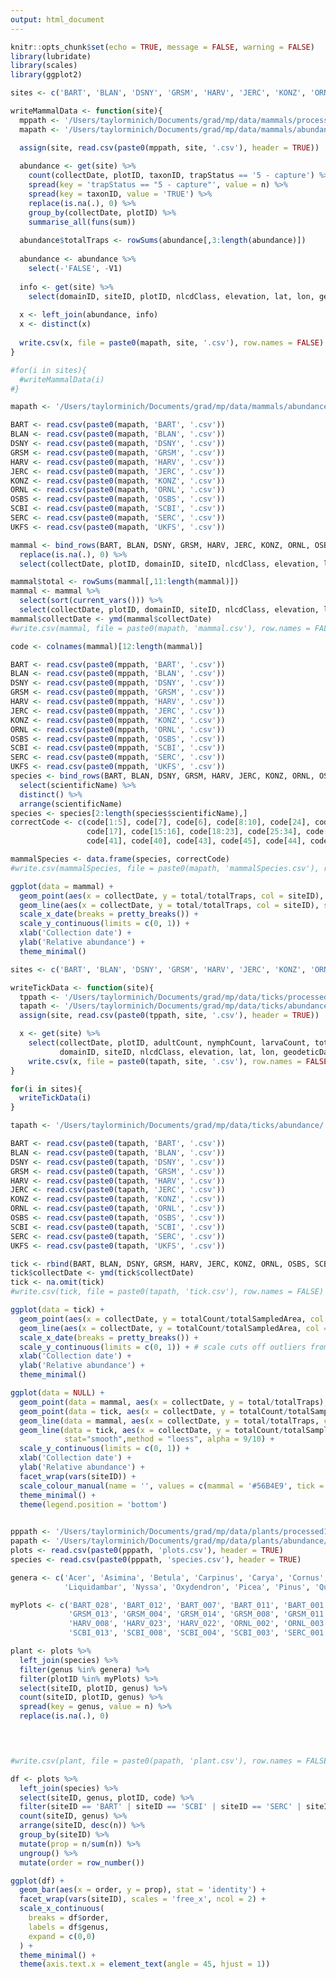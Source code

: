 ```yaml
---
output: html_document
---
```


```r
knitr::opts_chunk$set(echo = TRUE, message = FALSE, warning = FALSE)
library(lubridate)
library(scales)
library(ggplot2)
```

```r
sites <- c('BART', 'BLAN', 'DSNY', 'GRSM', 'HARV', 'JERC', 'KONZ', 'ORNL', 'OSBS', 'SCBI', 'SERC', 'UKFS')

writeMammalData <- function(site){
  mppath <- '/Users/taylorminich/Documents/grad/mp/data/mammals/processed/'
  mapath <- '/Users/taylorminich/Documents/grad/mp/data/mammals/abundance/'

  assign(site, read.csv(paste0(mppath, site, '.csv'), header = TRUE))
  
  abundance <- get(site) %>% 
    count(collectDate, plotID, taxonID, trapStatus == '5 - capture') %>%
    spread(key = 'trapStatus == "5 - capture"', value = n) %>%
    spread(key = taxonID, value = 'TRUE') %>%
    replace(is.na(.), 0) %>%
    group_by(collectDate, plotID) %>%
    summarise_all(funs(sum))
  
  abundance$totalTraps <- rowSums(abundance[,3:length(abundance)])
  
  abundance <- abundance %>%
    select(-'FALSE', -V1)
  
  info <- get(site) %>%
    select(domainID, siteID, plotID, nlcdClass, elevation, lat, lon, geodeticDatum)
  
  x <- left_join(abundance, info)
  x <- distinct(x)
  
  write.csv(x, file = paste0(mapath, site, '.csv'), row.names = FALSE)
}

#for(i in sites){
  #writeMammalData(i)
#}
```

```r
mapath <- '/Users/taylorminich/Documents/grad/mp/data/mammals/abundance/'

BART <- read.csv(paste0(mapath, 'BART', '.csv'))
BLAN <- read.csv(paste0(mapath, 'BLAN', '.csv'))
DSNY <- read.csv(paste0(mapath, 'DSNY', '.csv'))
GRSM <- read.csv(paste0(mapath, 'GRSM', '.csv'))
HARV <- read.csv(paste0(mapath, 'HARV', '.csv'))
JERC <- read.csv(paste0(mapath, 'JERC', '.csv'))
KONZ <- read.csv(paste0(mapath, 'KONZ', '.csv'))
ORNL <- read.csv(paste0(mapath, 'ORNL', '.csv'))
OSBS <- read.csv(paste0(mapath, 'OSBS', '.csv'))
SCBI <- read.csv(paste0(mapath, 'SCBI', '.csv'))
SERC <- read.csv(paste0(mapath, 'SERC', '.csv'))
UKFS <- read.csv(paste0(mapath, 'UKFS', '.csv'))

mammal <- bind_rows(BART, BLAN, DSNY, GRSM, HARV, JERC, KONZ, ORNL, OSBS, SCBI, SERC, UKFS) %>%
  replace(is.na(.), 0) %>%
  select(collectDate, plotID, domainID, siteID, nlcdClass, elevation, lat, lon, geodeticDatum, totalTraps, everything())

mammal$total <- rowSums(mammal[,11:length(mammal)])
mammal <- mammal %>%
  select(sort(current_vars())) %>%
  select(collectDate, plotID, domainID, siteID, nlcdClass, elevation, lat, lon, geodeticDatum, totalTraps, total, everything()) 
mammal$collectDate <- ymd(mammal$collectDate)
#write.csv(mammal, file = paste0(mapath, 'mammal.csv'), row.names = FALSE)
```

```r
code <- colnames(mammal)[12:length(mammal)]

BART <- read.csv(paste0(mppath, 'BART', '.csv'))
BLAN <- read.csv(paste0(mppath, 'BLAN', '.csv'))
DSNY <- read.csv(paste0(mppath, 'DSNY', '.csv'))
GRSM <- read.csv(paste0(mppath, 'GRSM', '.csv'))
HARV <- read.csv(paste0(mppath, 'HARV', '.csv'))
JERC <- read.csv(paste0(mppath, 'JERC', '.csv'))
KONZ <- read.csv(paste0(mppath, 'KONZ', '.csv'))
ORNL <- read.csv(paste0(mppath, 'ORNL', '.csv'))
OSBS <- read.csv(paste0(mppath, 'OSBS', '.csv'))
SCBI <- read.csv(paste0(mppath, 'SCBI', '.csv'))
SERC <- read.csv(paste0(mppath, 'SERC', '.csv'))
UKFS <- read.csv(paste0(mppath, 'UKFS', '.csv'))
species <- bind_rows(BART, BLAN, DSNY, GRSM, HARV, JERC, KONZ, ORNL, OSBS, SCBI, SERC, UKFS) %>%
  select(scientificName) %>%
  distinct() %>%
  arrange(scientificName)
species <- species[2:length(species$scientificName),]
correctCode <- c(code[1:5], code[7], code[6], code[8:10], code[24], code[11:14], 
                 code[17], code[15:16], code[18:23], code[25:34], code[42], code[35:39],
                 code[41], code[40], code[43], code[45], code[44], code[46])

mammalSpecies <- data.frame(species, correctCode)
#write.csv(mammalSpecies, file = paste0(mapath, 'mammalSpecies.csv'), row.names = FALSE)
```

```r

ggplot(data = mammal) + 
  geom_point(aes(x = collectDate, y = total/totalTraps, col = siteID), alpha = 1/10) +
  geom_line(aes(x = collectDate, y = total/totalTraps, col = siteID), stat="smooth",method = "loess", alpha = 9/10) +
  scale_x_date(breaks = pretty_breaks()) +
  scale_y_continuous(limits = c(0, 1)) +
  xlab('Collection date') +
  ylab('Relative abundance') +
  theme_minimal()
```


```r
sites <- c('BART', 'BLAN', 'DSNY', 'GRSM', 'HARV', 'JERC', 'KONZ', 'ORNL', 'OSBS', 'SCBI', 'SERC', 'UKFS')

writeTickData <- function(site){
  tppath <- '/Users/taylorminich/Documents/grad/mp/data/ticks/processed/'
  tapath <- '/Users/taylorminich/Documents/grad/mp/data/ticks/abundance/'
  assign(site, read.csv(paste0(tppath, site, '.csv'), header = TRUE))

  x <- get(site) %>% 
    select(collectDate, plotID, adultCount, nymphCount, larvaCount, totalCount, totalSampledArea, targetTaxaPresent, 
           domainID, siteID, nlcdClass, elevation, lat, lon, geodeticDatum)
    write.csv(x, file = paste0(tapath, site, '.csv'), row.names = FALSE)
}

for(i in sites){
  writeTickData(i)
}
```

```r
tapath <- '/Users/taylorminich/Documents/grad/mp/data/ticks/abundance/'

BART <- read.csv(paste0(tapath, 'BART', '.csv'))
BLAN <- read.csv(paste0(tapath, 'BLAN', '.csv'))
DSNY <- read.csv(paste0(tapath, 'DSNY', '.csv'))
GRSM <- read.csv(paste0(tapath, 'GRSM', '.csv'))
HARV <- read.csv(paste0(tapath, 'HARV', '.csv'))
JERC <- read.csv(paste0(tapath, 'JERC', '.csv'))
KONZ <- read.csv(paste0(tapath, 'KONZ', '.csv'))
ORNL <- read.csv(paste0(tapath, 'ORNL', '.csv'))
OSBS <- read.csv(paste0(tapath, 'OSBS', '.csv'))
SCBI <- read.csv(paste0(tapath, 'SCBI', '.csv'))
SERC <- read.csv(paste0(tapath, 'SERC', '.csv'))
UKFS <- read.csv(paste0(tapath, 'UKFS', '.csv'))

tick <- rbind(BART, BLAN, DSNY, GRSM, HARV, JERC, KONZ, ORNL, OSBS, SCBI, SERC, UKFS)
tick$collectDate <- ymd(tick$collectDate)
tick <- na.omit(tick)
#write.csv(tick, file = paste0(tapath, 'tick.csv'), row.names = FALSE)
```

```r
ggplot(data = tick) + 
  geom_point(aes(x = collectDate, y = totalCount/totalSampledArea, col = siteID), alpha = 1/5) + 
  geom_line(aes(x = collectDate, y = totalCount/totalSampledArea, col = siteID), stat="smooth",method = "loess", alpha = 9/10) +
  scale_x_date(breaks = pretty_breaks()) + 
  scale_y_continuous(limits = c(0, 1)) + # scale cuts off outliers from view to better visualize trends
  xlab('Collection date') + 
  ylab('Relative abundance') +
  theme_minimal()
```

```r
ggplot(data = NULL) + 
  geom_point(data = mammal, aes(x = collectDate, y = total/totalTraps), colour = '#56B4E9', alpha = 1/10) +
  geom_point(data = tick, aes(x = collectDate, y = totalCount/totalSampledArea), colour = '#009E73', alpha = 1/10) +
  geom_line(data = mammal, aes(x = collectDate, y = total/totalTraps, colour = 'mammal'), stat="smooth",method = "loess", alpha = 9/10) +
  geom_line(data = tick, aes(x = collectDate, y = totalCount/totalSampledArea, colour = 'tick'), 
            stat="smooth",method = "loess", alpha = 9/10) +
  scale_y_continuous(limits = c(0, 1)) +
  xlab('Collection date') +
  ylab('Relative abundance') +
  facet_wrap(vars(siteID)) + 
  scale_colour_manual(name = '', values = c(mammal = '#56B4E9', tick = '#009E73')) +
  theme_minimal() +
  theme(legend.position = 'bottom')
  
```

```r
pppath <- '/Users/taylorminich/Documents/grad/mp/data/plants/processed1/'
papath <- '/Users/taylorminich/Documents/grad/mp/data/plants/abundance/'
plots <- read.csv(paste0(pppath, 'plots.csv'), header = TRUE)
species <- read.csv(paste0(pppath, 'species.csv'), header = TRUE)

genera <- c('Acer', 'Asimina', 'Betula', 'Carpinus', 'Carya', 'Cornus', 'Fagus', 'Fraxinus', 'Ilex', 'Lindera', 'Liriodendron', 
            'Liquidambar', 'Nyssa', 'Oxydendron', 'Picea', 'Pinus', 'Quercus', 'Rhododendron', 'Tsuga')

myPlots <- c('BART_028', 'BART_012', 'BART_007', 'BART_011', 'BART_001', 'BART_015', 'BLAN_011', 'BLAN_001', 'BLAN_009', 'BLAN_018',
             'GRSM_013', 'GRSM_004', 'GRSM_014', 'GRSM_008', 'GRSM_011', 'GRSM_003', 'GRSM_015', 'HARV_001', 'HARV_006', 'HARV_021', 'HARV_010', 
             'HARV_008', 'HARV_023', 'HARV_022', 'ORNL_002', 'ORNL_003', 'ORNL_007', 'ORNL_012', 'ORNL_001', 'ORNL_027', 'SCBI_016', 'SCBI_002', 
             'SCBI_013', 'SCBI_008', 'SCBI_004', 'SCBI_003', 'SERC_001', 'SERC_017', 'SERC_014', 'SERC_002', 'SERC_011', 'SERC_003')

plant <- plots %>%
  left_join(species) %>%
  filter(genus %in% genera) %>%
  filter(plotID %in% myPlots) %>%
  select(siteID, plotID, genus) %>%
  count(siteID, plotID, genus) %>%
  spread(key = genus, value = n) %>%
  replace(is.na(.), 0)
  



#write.csv(plant, file = paste0(papath, 'plant.csv'), row.names = FALSE)
```

```r

df <- plots %>%
  left_join(species) %>%
  select(siteID, genus, plotID, code) %>%
  filter(siteID == 'BART' | siteID == 'SCBI' | siteID == 'SERC' | siteID == 'BLAN' | siteID == 'HARV' | siteID == 'GRSM' | siteID == 'ORNL') %>%
  count(siteID, genus) %>%
  arrange(siteID, desc(n)) %>%
  group_by(siteID) %>%
  mutate(prop = n/sum(n)) %>%
  ungroup() %>%
  mutate(order = row_number())

ggplot(df) +
  geom_bar(aes(x = order, y = prop), stat = 'identity') +
  facet_wrap(vars(siteID), scales = 'free_x', ncol = 2) +
  scale_x_continuous(
    breaks = df$order,
    labels = df$genus,
    expand = c(0,0)
  ) +
  theme_minimal() +
  theme(axis.text.x = element_text(angle = 45, hjust = 1))
```

